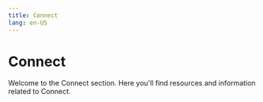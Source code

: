 ```yaml
---
title: Connect
lang: en-US
---
```



# Connect

Welcome to the Connect section. Here you'll find resources and information related to Connect.

<Cards>
  <Card title="Networks" href="/builders/tools/connect/networks" />
  <Card title="Rpc & node providers" href="/builders/tools/connect/rpc-providers" />
</Cards>